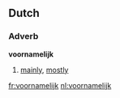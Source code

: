 ==Dutch==

===Adverb===
'''voornamelijk'''
# [[mainly]], [[mostly]]
[[fr:voornamelijk]]
[[nl:voornamelijk]]